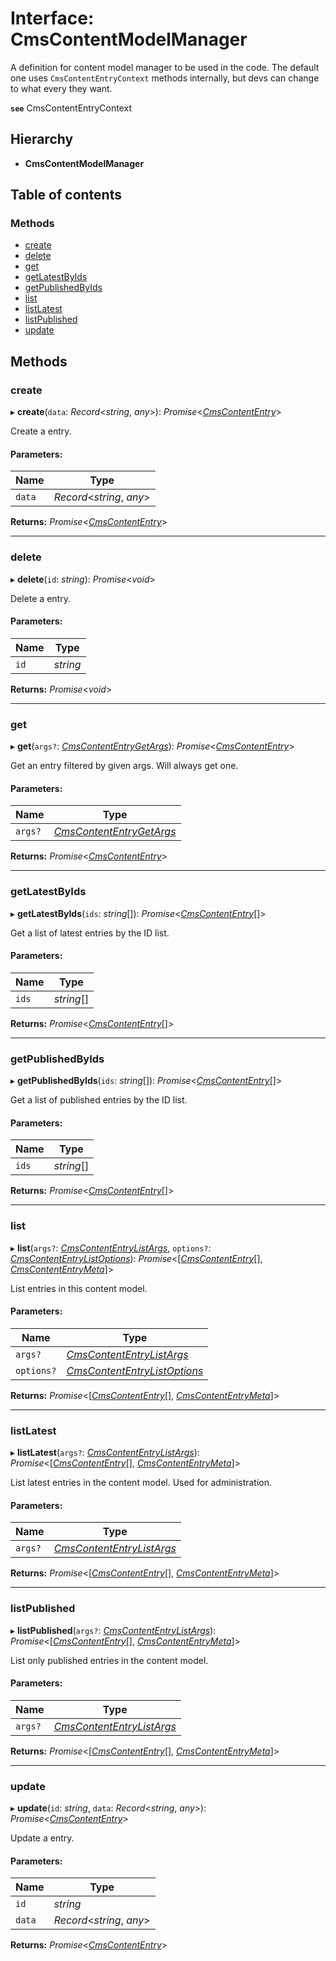 # Interface: CmsContentModelManager

A definition for content model manager to be used in the code.
The default one uses `CmsContentEntryContext` methods internally, but devs can change to what every they want.

**`see`** CmsContentEntryContext

## Hierarchy

* **CmsContentModelManager**

## Table of contents

### Methods

- [create](cmscontentmodelmanager.mdx#create)
- [delete](cmscontentmodelmanager.mdx#delete)
- [get](cmscontentmodelmanager.mdx#get)
- [getLatestByIds](cmscontentmodelmanager.mdx#getlatestbyids)
- [getPublishedByIds](cmscontentmodelmanager.mdx#getpublishedbyids)
- [list](cmscontentmodelmanager.mdx#list)
- [listLatest](cmscontentmodelmanager.mdx#listlatest)
- [listPublished](cmscontentmodelmanager.mdx#listpublished)
- [update](cmscontentmodelmanager.mdx#update)

## Methods

### create

▸ **create**(`data`: *Record*<*string*, *any*\>): *Promise*<[*CmsContentEntry*](cmscontententry.mdx)\>

Create a entry.

#### Parameters:

Name | Type |
------ | ------ |
`data` | *Record*<*string*, *any*\> |

**Returns:** *Promise*<[*CmsContentEntry*](cmscontententry.mdx)\>

___

### delete

▸ **delete**(`id`: *string*): *Promise*<*void*\>

Delete a entry.

#### Parameters:

Name | Type |
------ | ------ |
`id` | *string* |

**Returns:** *Promise*<*void*\>

___

### get

▸ **get**(`args?`: [*CmsContentEntryGetArgs*](cmscontententrygetargs.mdx)): *Promise*<[*CmsContentEntry*](cmscontententry.mdx)\>

Get an entry filtered by given args. Will always get one.

#### Parameters:

Name | Type |
------ | ------ |
`args?` | [*CmsContentEntryGetArgs*](cmscontententrygetargs.mdx) |

**Returns:** *Promise*<[*CmsContentEntry*](cmscontententry.mdx)\>

___

### getLatestByIds

▸ **getLatestByIds**(`ids`: *string*[]): *Promise*<[*CmsContentEntry*](cmscontententry.mdx)[]\>

Get a list of latest entries by the ID list.

#### Parameters:

Name | Type |
------ | ------ |
`ids` | *string*[] |

**Returns:** *Promise*<[*CmsContentEntry*](cmscontententry.mdx)[]\>

___

### getPublishedByIds

▸ **getPublishedByIds**(`ids`: *string*[]): *Promise*<[*CmsContentEntry*](cmscontententry.mdx)[]\>

Get a list of published entries by the ID list.

#### Parameters:

Name | Type |
------ | ------ |
`ids` | *string*[] |

**Returns:** *Promise*<[*CmsContentEntry*](cmscontententry.mdx)[]\>

___

### list

▸ **list**(`args?`: [*CmsContentEntryListArgs*](cmscontententrylistargs.mdx), `options?`: [*CmsContentEntryListOptions*](cmscontententrylistoptions.mdx)): *Promise*<[[*CmsContentEntry*](cmscontententry.mdx)[], [*CmsContentEntryMeta*](cmscontententrymeta.mdx)]\>

List entries in this content model.

#### Parameters:

Name | Type |
------ | ------ |
`args?` | [*CmsContentEntryListArgs*](cmscontententrylistargs.mdx) |
`options?` | [*CmsContentEntryListOptions*](cmscontententrylistoptions.mdx) |

**Returns:** *Promise*<[[*CmsContentEntry*](cmscontententry.mdx)[], [*CmsContentEntryMeta*](cmscontententrymeta.mdx)]\>

___

### listLatest

▸ **listLatest**(`args?`: [*CmsContentEntryListArgs*](cmscontententrylistargs.mdx)): *Promise*<[[*CmsContentEntry*](cmscontententry.mdx)[], [*CmsContentEntryMeta*](cmscontententrymeta.mdx)]\>

List latest entries in the content model. Used for administration.

#### Parameters:

Name | Type |
------ | ------ |
`args?` | [*CmsContentEntryListArgs*](cmscontententrylistargs.mdx) |

**Returns:** *Promise*<[[*CmsContentEntry*](cmscontententry.mdx)[], [*CmsContentEntryMeta*](cmscontententrymeta.mdx)]\>

___

### listPublished

▸ **listPublished**(`args?`: [*CmsContentEntryListArgs*](cmscontententrylistargs.mdx)): *Promise*<[[*CmsContentEntry*](cmscontententry.mdx)[], [*CmsContentEntryMeta*](cmscontententrymeta.mdx)]\>

List only published entries in the content model.

#### Parameters:

Name | Type |
------ | ------ |
`args?` | [*CmsContentEntryListArgs*](cmscontententrylistargs.mdx) |

**Returns:** *Promise*<[[*CmsContentEntry*](cmscontententry.mdx)[], [*CmsContentEntryMeta*](cmscontententrymeta.mdx)]\>

___

### update

▸ **update**(`id`: *string*, `data`: *Record*<*string*, *any*\>): *Promise*<[*CmsContentEntry*](cmscontententry.mdx)\>

Update a entry.

#### Parameters:

Name | Type |
------ | ------ |
`id` | *string* |
`data` | *Record*<*string*, *any*\> |

**Returns:** *Promise*<[*CmsContentEntry*](cmscontententry.mdx)\>
